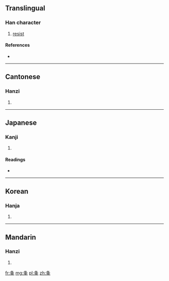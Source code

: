 ==Translingual==

===Han character===
{{Han char|rn=34|rad=夂|as=04|sn=7|four=2750<sub>4</sub>|canj=竹水手十 (HEQJ)}}

# [[resist]]

====References====
* {{Han ref|kx=0244.220|dkj=05698|dj=0485.090|hdz=20868.070|uh=5906|ud=22790|bh=CAB0|bd=51888}}

----

==Cantonese==

===Hanzi===
{{yue-hanzi|jyut=|y=fung1}}

# {{defn|Cantonese|sort=夂04}}

----

==Japanese==

===Kanji===
{{ja-kanji|grade=|rs=夂04}}

# {{defn|Japanese|sort=夂04}}

====Readings====
* {{ja-readings|on=[[ほう]] (hō), [[ふ]] (fu), [[ば]] (ba)|kun=[[さからう]] (sakarau), [[ひく]] (hiku), [[あう]] (au), [[あつい]] (atsui)}}

----

==Korean==

===Hanja===
{{ko-hanja|hangeul=[[봉]]|rv=bong|mr=pong}}

# {{defn|Korean|sort=夂04}}

----

==Mandarin==

===Hanzi===
{{cmn-hanzi|pin=[[fēng]] ([[feng1]])|wg=feng<sup>1</sup>}}

# {{defn|Mandarin|sort=夂04}}

[[fr:夆]]
[[mg:夆]]
[[pl:夆]]
[[zh:夆]]